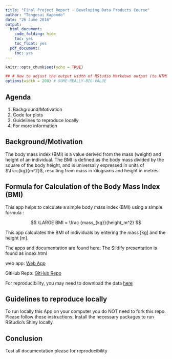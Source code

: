 ```yaml
---
title: "Final Project Report - Developing Data Products Course"
author: "Tongesai Kapondo"
date: "26 June 2016"
output:
  html_document:
    code_folding: hide
    toc: yes
    toc_float: yes
  pdf_document:
    toc: yes
---
```


```r
knitr::opts_chunk$set(echo = TRUE)
```

 

```r
## # How to adjust the output width of RStudio Markdown output (to HTML)
options(width = 200) # SOME-REALLY-BIG-VALUE
```

## Agenda

1.	Background/Motivation
2.	Code for plots
3.	Guidelines to reproduce locally
4.	For more information


## Background/Motivation

The body mass index (BMI) is a value derived from the mass (weight) and height of an individual. The BMI is defined as the body mass divided by the square of the body height, and is universally expressed in units of $\frac{kg}{m^2}$, resulting from mass in kilograms and height in metres.

## Formula for Calculation of the Body Mass Index (BMI)

This app helps to calculate a simple body mass index (BMI) using a simple formula :

$$ \LARGE BMI = \frac {mass_{kg}}{height_m^2} $$



This app calculates the BMI of individuals by entering the mass [kg] and the height [m].

The apps and documentation are found here: The Slidify presentation is found as index.html

web app: [Web App](https://kapondot.shinyapps.io/DevelopingDataProjects/)

GitHub Repo: [GitHub Repo](https://github.com/Kapondo/Dataproducts)

For reproducibility, you may need to download the data [here](https://github.com/Kapondo/Dataproducts/tree/master/www/SADCBMI.csv)

## Guidelines to reproduce locally

To run locally this App on your computer you do NOT need to fork this repo. Please follow these instructions:
Install the necessary packages to run RStudio's Shiny locally. 

## Conclusion

Test all documentation please for reproducibility
